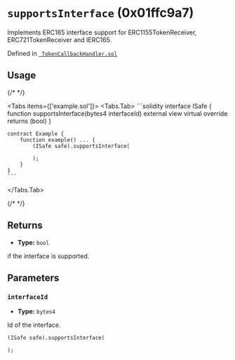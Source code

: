 



# `supportsInterface` (0x01ffc9a7)



Implements ERC165 interface support for ERC1155TokenReceiver, ERC721TokenReceiver and IERC165.




Defined in [` TokenCallbackHandler.sol`](https://github.com/safe-global/safe-smart-account/tree/v1.4.1/contracts/handler/TokenCallbackHandler.sol#L57)


## Usage

{/* <!-- vale off --> */}

<Tabs items={['example.sol']}>
  <Tabs.Tab>
    ```solidity
    interface ISafe {
        function supportsInterface(bytes4 interfaceId) external view virtual override returns (bool)
    }

    contract Example {
        function example() ... {
            (ISafe safe).supportsInterface(
                
            );
        }
    }
    ```
  </Tabs.Tab>
</Tabs>

{/* <!-- vale on --> */}

## Returns



  - **Type:** `bool`

  if the interface is supported.




## Parameters

### `interfaceId`

  - **Type:** `bytes4`

  Id of the interface.

  ```solidity focus=2
  (ISafe safe).supportsInterface(
    
  );
  ```






